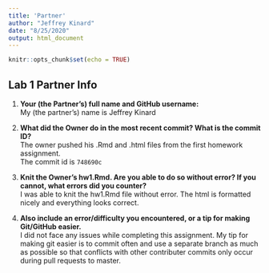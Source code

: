 ```yaml
---
title: 'Partner'
author: "Jeffrey Kinard"
date: "8/25/2020"
output: html_document
---
```


```r
knitr::opts_chunk$set(echo = TRUE)
```

## Lab 1 Partner Info
1. **Your (the Partner’s) full name and GitHub username:**  
  My (the partner's) name is Jeffrey Kinard

2. **What did the Owner do in the most recent commit? What is the commit ID?**  
  The owner pushed his .Rmd and .html files from the first homework assignment.  
  The commit id is `748690c`

3. **Knit the Owner’s hw1.Rmd. Are you able to do so without error? If you cannot, what errors did you counter?**  
  I was able to knit the hw1.Rmd file without error. The html is formatted nicely and everything looks correct.

4. **Also include an error/difficulty you encountered, or a tip for making Git/GitHub easier.**  
  I did not face any issues while completing this assignment. My tip for making git easier is to commit often and use a separate
  branch as much as possible so that conflicts with other contributer commits only occur during pull requests to master.

